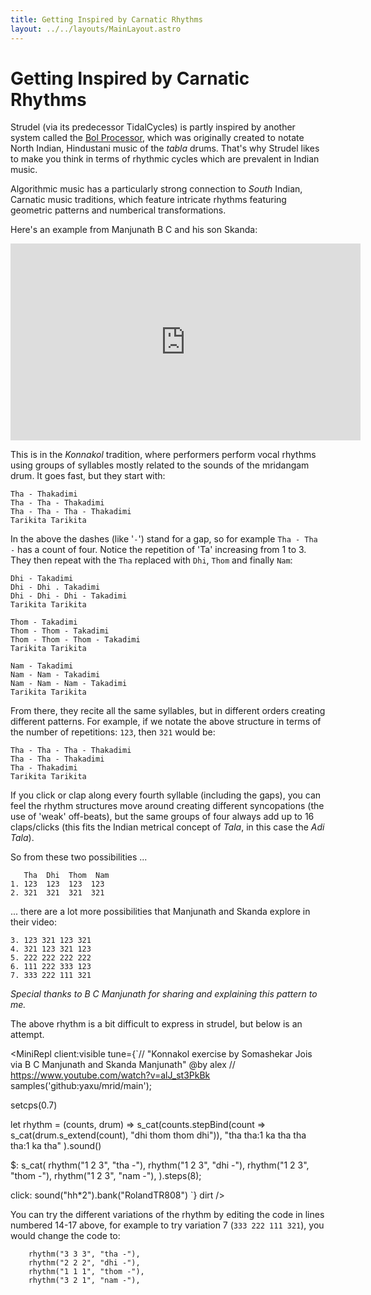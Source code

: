 ```yaml
---
title: Getting Inspired by Carnatic Rhythms
layout: ../../layouts/MainLayout.astro
---
```



# Getting Inspired by Carnatic Rhythms

Strudel (via its predecessor TidalCycles) is partly inspired by another system called the [Bol Processor](https://bolprocessor.org/), which was originally created to notate North Indian, Hindustani music of the _tabla_ drums. That's why Strudel likes to make you think in terms of rhythmic cycles which are prevalent in Indian music.

Algorithmic music has a particularly strong connection to _South_ Indian, Carnatic music traditions, which feature intricate rhythms featuring geometric patterns and numberical transformations.

Here's an example from Manjunath B C and his son Skanda:

<iframe
  width="560"
  height="315"
  src="https://www.youtube-nocookie.com/embed/alJ_st3PkBk?si=_sIZtkeREzzwnCNN"
  title="YouTube video player"
  frameborder="0"
  allow="accelerometer; autoplay; clipboard-write; encrypted-media; gyroscope; picture-in-picture; web-share"
  referrerpolicy="strict-origin-when-cross-origin"
  allowfullscreen
></iframe>

This is in the _Konnakol_ tradition, where performers perform vocal rhythms using groups of syllables mostly related to the sounds of the mridangam drum. It goes fast, but they start with:

```
Tha - Thakadimi
Tha - Tha - Thakadimi
Tha - Tha - Tha - Thakadimi
Tarikita Tarikita
```

In the above the dashes (like '`-`') stand for a gap, so for example `Tha - Tha -` has a count of four. Notice the repetition of 'Ta' increasing from 1 to 3. They then repeat with the `Tha` replaced with `Dhi`, `Thom` and finally `Nam`:

```
Dhi - Takadimi
Dhi - Dhi . Takadimi
Dhi - Dhi - Dhi - Takadimi
Tarikita Tarikita
```

```
Thom - Takadimi
Thom - Thom - Takadimi
Thom - Thom - Thom - Takadimi
Tarikita Tarikita
```

```
Nam - Takadimi
Nam - Nam - Takadimi
Nam - Nam - Nam - Takadimi
Tarikita Tarikita
```

From there, they recite all the same syllables, but in different orders creating different patterns. For example, if we notate the above structure in terms of the number of repetitions: `123`, then `321` would be:

```
Tha - Tha - Tha - Thakadimi
Tha - Tha - Thakadimi
Tha - Thakadimi
Tarikita Tarikita
```

If you click or clap along every fourth syllable (including the gaps), you can feel the rhythm structures move around creating different syncopations (the use of 'weak' off-beats), but the same groups of four always add up to 16 claps/clicks (this fits the Indian metrical concept of _Tala_, in this case the _Adi Tala_).

So from these two possibilities ...

```
   Tha  Dhi  Thom  Nam
1. 123  123  123  123
2. 321  321  321  321
```

... there are a lot more possibilities that Manjunath and Skanda explore in their video:

```
3. 123 321 123 321
4. 321 123 321 123
5. 222 222 222 222
6. 111 222 333 123
7. 333 222 111 321
```

_Special thanks to B C Manjunath for sharing and explaining this pattern to me._

The above rhythm is a bit difficult to express in strudel, but below is an attempt.

<MiniRepl
  client:visible
  tune={`// "Konnakol exercise by Somashekar Jois via B C Manjunath and Skanda Manjunath" @by alex
// https://www.youtube.com/watch?v=alJ_st3PkBk
samples('github:yaxu/mrid/main');

setcps(0.7)

let rhythm = (counts, drum) => 
  s_cat(counts.stepBind(count => s_cat(drum.s_extend(count), 
                                       "dhi thom thom dhi")),
        "tha tha:1 ka tha tha tha:1 ka tha"
       ).sound()

$: s_cat(
    rhythm("1 2 3", "tha -"),
    rhythm("1 2 3", "dhi -"),
    rhythm("1 2 3", "thom -"),
    rhythm("1 2 3", "nam -"),
).steps(8);

click: sound("hh\*2").bank("RolandTR808")
`}
dirt
/>

You can try the different variations of the rhythm by editing the code in lines numbered 14-17 above, for example to try variation 7 (`333 222 111 321`), you would change the code to:

```
    rhythm("3 3 3", "tha -"),
    rhythm("2 2 2", "dhi -"),
    rhythm("1 1 1", "thom -"),
    rhythm("3 2 1", "nam -"),
```
